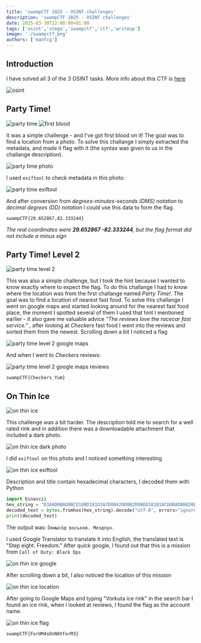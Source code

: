 ```yaml
---
title: 'swampCTF 2025 - OSINT challenges'
description: 'swampCTF 2025 - OSINT challenges'
date: 2025-03-30T22:00:00+01:00
tags: ['osint','stego','swampctf','ctf','writeup']
image: './swampctf.png'
authors: ['manfcg']
---
```


## Introduction
I have solved all 3 of the 3 OSINT tasks. More info about this CTF is [here](https://ctftime.org/event/2573)

![osint](osint.png)

## Party Time!
![party time](party_time.png)
![first blood](first.png)

It was a simple challenge - and I've got first blood on it! The goal was to find a location from a photo. To solve this challange I simply extracted the metadata, and made it flag with it (the syntax was given to us in the challange description).

![party time photo](IMG_4048.png)

I used `exiftool` to check metadata in this photo:

![party time exiftool](party_time_1.png)

And after conversion from _degrees-minutes-seconds (DMS) notation_ to _decimal degrees (DD) notation_ I could use this data to form the flag.

```swampCTF{29.652867,82.333244}```

_The real coordinates were **29.652867 -82.333244**, but the flag format did not include a minus sign_

## Party Time! Level 2
![party time level 2](party_time_level_2.png)

This was also a simple challenge, but I took the hint because I wanted to know exactly where to expect the flag. To do this challange I had to know where the location was from the first challange named _Party Time!_. The goal was to find a location of nearest fast food. To solve this challange I went on google maps and started looking around for the nearest fast food place, the moment I spotted several of them I used that hint I mentioned earlier - it also gave me valuable advice _"The reviews love the racecar fast service."_ , after looking at _Checkers_ fast food I went into the reviews and sorted them from the newest. Scrolling down a bit I noticed a flag

![party time level 2 google maps](party_time_level_2_1.png)

And when I went to _Checkers_ reviews:

![party time level 2 google maps reviews](party_time_level_2_2.png)

 ```swampCTF{Checkers_Yum}```

## On Thin Ice
![on thin ice](on_thin_ice.png)

This challenge was a bit harder. The description told me to search for a well rated rink and in addition there was a downloadable attachment that included a dark photo.

![on thin ice dark photo](blank.jpg)

I did `exiftool` on this photo and I noticed something interesting

![on thin ice exiftool](on_thin_ice_1.png)

Description and title contain hexadecimal characters, I decoded them with Python

```py
import binascii
hex_string = "D3A6D0BAD0BCD18BD181D3A7D0B420D0B2D0BED181D18CD0BAD0BED0B22E20D09CD0B5D0B7D0B4D0BBD183D0BD2E"
decoded_text = bytes.fromhex(hex_string).decode("utf-8", errors="ignore")
print(decoded_text)
```

The output was: `Ӧкмысӧд воськов. Мездлун.`

I used Google Translator to translate it into English, the translated text is "Step eight. Freedom."
After quick google, I found out that this is a mission from `Call of Duty: Black Ops`

![on thin ice google](on_thin_ice_2.png)

After scrolling down a bit, I also noticed the location of this mission

![on thin ice location](on_thin_ice_3.png)

After going to Google Maps and typing "Vorkuta ice rink" in the search bar I found an ice rink, when I looked at reviews, I found the flag as the account name.

![on thin ice flag](on_thin_ice_4.png)

 ```swampCTF{ForUM4sOnN0tForM3}```
